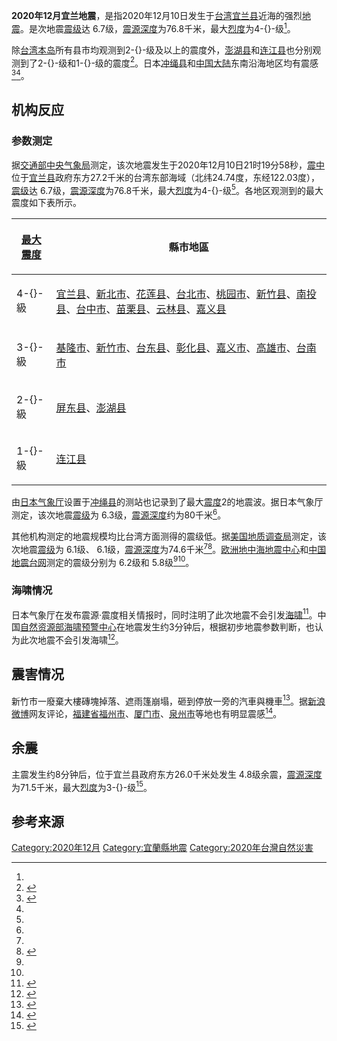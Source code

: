 {{NoteTA
|G1=Earthquake
|G2=单位
}}
{{UTC+8}}
{{Infobox earthquake
| title = 2020年12月宜兰地震
| date = {{Start date|2020|12|10}}
| origintime = 21:19:58
| image = 
| alt = 
| type =
| fault = 
| caption = 
| map2 =  
{{Location map+|Taiwan|relief=1
 | places=
{{Location map~|Taiwan|relief=1
 | label= 
 | lat=24.74
 | long=122.03
 | mark=Bullseye1.png
 | marksize=30
 | position=left}}
{{Location map~|Taiwan|lat=24.75|long=121.759|label=宜兰|position=left|mark=Green pog.svg}}
 | width= 250
 | float=center
 | caption=}} 
| magnitude = {{M|L|6.6|link=y}}（[[交通部中央气象局|CWB]]）<br />{{M|j|link=y}} 6.3（[[日本气象厅|JMA]]）<br />{{M|W|link=y}} 6.1（[[美国地质调查局|USGS]]）
| depth = 76.8千米（[[交通部中央气象局|CWB]]）
| location = {{coord|24.74|N|122.03|E|display=title,inline}}（[[交通部中央气象局|CWB]]）
| tsunami = 无
| damage = 
| aftershocks = 
| intensity = {{震度色 (CWB)|震度4}}（[[宜兰县|宜兰县]]等）<br />{{震度色 (JMA)|2}}（[[冲绳县|冲绳县]]）
| casualties = 
| foreshocks = 
| pga =
}}
'''2020年12月宜兰地震'''，是指2020年12月10日发生于[[台湾|台湾]][[宜兰县|宜兰县]]近海的强烈[[地震|地震]]。是次地震[[震级|震级]]达{{M|L|link=y}} 6.7级，[[震源深度|震源深度]]为76.8千米，最大[[交通部中央氣象局地震震度分級|烈度]]为4-{}-级<ref name=CWB />。

除[[台湾本岛|台湾本岛]]所有县市均观测到2-{}-级及以上的震度外，[[澎湖县|澎湖县]]和[[连江县|连江县]]也分别观测到了2-{}-级和1-{}-级的震度<ref>{{Cite news |url=https://news.ltn.com.tw/news/life/breakingnews/3377884 |title=震到馬祖！台灣東北21:19規模6.7強震 最大震度4級 |publisher=自由时报电子报 |language=zh-hant |date=2020-12-10 |access-date=2020-12-10 |archive-date=2020-12-10 |archive-url=https://web.archive.org/web/20201210142526/https://news.ltn.com.tw/news/life/breakingnews/3377884 |dead-url=no }}</ref>。日本[[冲绳县|冲绳县]]和[[中国大陆|中国大陆]]东南沿海地区均有震感<ref>{{Cite news |script-title=ja:震度＝気象庁発表（１０日２２時２４分）：地震（小規模） |url=https://www.saga-s.co.jp/articles/-/610405 |language=ja |access-date=2020-12-10 |date=2020-12-10 |publisher=佐贺新闻LIVE |archive-date=2020-12-10 |archive-url=https://web.archive.org/web/20201210142529/https://www.saga-s.co.jp/articles/-/610405 |dead-url=no }}</ref><ref name=WYXW1 />。

== 机构反应 ==
=== 参数测定 ===
据[[交通部中央气象局|交通部中央气象局]]测定，该次地震发生于2020年12月10日21时19分58秒，[[震中|震中]]位于[[宜兰县|宜兰县]]政府东方27.2千米的台湾东部海域（北纬24.74度，东经122.03度），[[震级|震级]]达{{M|L|link=y}} 6.7级，[[震源深度|震源深度]]为76.8千米，最大[[交通部中央氣象局地震震度分級|烈度]]为4-{}-级<ref name=CWB />。各地区观测到的最大震度如下表所示。

{| class="wikitable" align="mid"
|-
! [[交通部中央氣象局地震震度分級|最大震度]] !! 縣市地區
|-
! style="{{震度色 (CWB)|4}}"| 4-{}-級 
| [[宜兰县|宜兰县]]、[[新北市|新北市]]、[[花莲县|花莲县]]、[[台北市|台北市]]、[[桃园市|桃园市]]、[[新竹县|新竹县]]、[[南投县|南投县]]、[[台中市|台中市]]、[[苗栗县|苗栗县]]、[[云林县|云林县]]、[[嘉义县|嘉义县]]
|-
! style="{{震度色 (CWB)|3}}"| 3-{}-級 
| [[基隆市|基隆市]]、[[新竹市|新竹市]]、[[台东县|台东县]]、[[彰化县|彰化县]]、[[嘉义市|嘉义市]]、[[高雄市|高雄市]]、[[台南市|台南市]]
|-
! style="{{震度色 (CWB)|2}}"| 2-{}-級 
| [[屏东县|屏东县]]、[[澎湖县|澎湖县]]
|-
! style="{{震度色 (CWB)|1}}"| 1-{}-級 
| [[连江县|连江县]]
|}

由[[日本气象厅|日本气象厅]]设置于[[冲绳县|冲绳县]]的测站也记录到了最大[[日本气象厅震度阶级|震度]]2的地震波。据日本气象厅测定，该次地震[[震级|震级]]为{{M|j|link=y}} 6.3级，[[震源深度|震源深度]]约为80千米<ref name=JMA />。

其他机构测定的地震规模均比台湾方面测得的震级低。据[[美国地质调查局|美国地质调查局]]测定，该次地震[[震级|震级]]为{{M|W|link=y}} 6.1级、{{M|b|link=y}} 6.1级，[[震源深度|震源深度]]为74.6千米<ref name=USGS /><ref>{{Cite web |url=https://earthquake.usgs.gov/earthquakes/eventpage/us7000cpqz/origin/magnitude |title=M 6.1 - 25 km E of Yilan, Taiwan - Origin - Magnitudes |publisher=[[美国地质调查局|美国地质调查局]] |language=en |access-date=2020-12-10 |date=2020-12-10 |archive-date=2020-12-10 |archive-url=https://web.archive.org/web/20201210142528/https://earthquake.usgs.gov/earthquakes/eventpage/us7000cpqz/origin/magnitude |dead-url=no }}</ref>。[[欧洲地中海地震中心|欧洲地中海地震中心]]和[[中国地震台网|中国地震台网]]测定的震级分别为{{M|W|link=y}} 6.2级和{{M|S|link=y}} 5.8级<ref name=EMSC /><ref name=CENC />。

=== 海啸情况 ===
日本气象厅在发布震源·震度相关情报时，同时注明了此次地震不会引发[[海啸|海啸]]<ref>{{Cite web |url=http://www.jma.go.jp/jp/quake/20201210132429493-10222016.html |script-title=ja:地震情報（震源・震度に関する情報） |language=ja |publisher=[[日本气象厅|日本气象厅]] |date=2020-12-10 |access-date=2020-12-10 |archive-date=2020-12-10 |archive-url=https://web.archive.org/web/20201210142533/https://www.jma.go.jp/jp/quake/20201210132429493-10222016.html |dead-url=yes }}</ref>。中国[[自然资源部海啸预警中心|自然资源部海啸预警中心]]在地震发生约3分钟后，根据初步地震参数判断，也认为此次地震不会引发海啸<ref>{{Cite web |url=http://www.nmefc.cn/haixiao/haixiaoxxdetail.aspx?id=202012102125.html |title=海啸信息2020-1210-2119-1 |language=zh-hans |publisher=[[自然资源部海啸预警中心|自然资源部海啸预警中心]] |access-date=2020-12-10 |date=2020-12-10 |archive-date=2020-12-10 |archive-url=https://web.archive.org/web/20201210144734/http://www.nmefc.cn/haixiao/haixiaoxxdetail.aspx?id=202012102125.html |dead-url=no }}</ref>。

== 震害情况 ==
新竹市一廢棄大樓磚塊掉落、遮雨篷崩塌，砸到停放一旁的汽車與機車<ref>{{Cite news |url=https://news.ltn.com.tw/news/life/breakingnews/3377962 |title=地牛翻身！新竹市傳災情 廢棄戲院磚塊震落砸5車 |publisher=自由时报电子报 |language=zh-hant |date=2020-12-10 |access-date=2020-12-12 |archive-date=2020-12-12 |archive-url=https://web.archive.org/web/20201212032140/https://news.ltn.com.tw/news/life/breakingnews/3377962 |dead-url=no }}</ref>。据[[新浪微博|新浪微博]]网友评论，[[福建省|福建省]][[福州市|福州市]]、[[厦门市|厦门市]]、[[泉州市|泉州市]]等地也有明显震感<ref name=WYXW1>{{Cite news |url=https://news.163.com/20/1210/21/FTH1Q3G80001899O.html |title=台湾发生5.8级地震 福建多地震感强烈 |publisher=网易新闻 |language=zh-hans |access-date=2020-12-10 |date=2020-12-10 |archive-date=2020-12-10 |archive-url=https://web.archive.org/web/20201210142525/https://news.163.com/20/1210/21/FTH1Q3G80001899O.html |dead-url=no }}</ref>。

== 余震 ==
主震发生约8分钟后，位于宜兰县政府东方26.0千米处发生{{M|L|link=y}} 4.8级余震，[[震源深度|震源深度]]为71.5千米，最大[[交通部中央氣象局地震震度分級|烈度]]为3-{}-级<ref>{{Cite web |url=https://www.cwb.gov.tw/V8/C/E/EQ/EQ109000-1210-212731.html |title=小區域有感地震報告 |publisher=[[交通部中央气象局|交通部中央气象局]] |date=2020-12-10 |access-date=2020-12-10 |language=zh-hant |archive-date=2020-12-10 |archive-url=https://web.archive.org/web/20201210144749/https://www.cwb.gov.tw/V8/C/E/EQ/EQ109000-1210-212731.html |dead-url=no }}</ref>。

== 参考来源 ==
{{reflist|2|refs=
* <ref name=CWB>{{Cite web |url=https://www.cwb.gov.tw/V8/C/E/EQ/EQ109072-1210-211958.html |title=第 072 號顯著有感地震報告 |publisher=[[交通部中央气象局|交通部中央气象局]] |date=2020-12-10 |access-date=2020-12-10 |language=zh-hant |archive-date=2020-12-10 |archive-url=https://web.archive.org/web/20201210141217/https://www.cwb.gov.tw/V8/C/E/EQ/EQ109072-1210-211958.html |dead-url=no }}</ref>
* <ref name=USGS>{{Cite web |url=https://earthquake.usgs.gov/earthquakes/eventpage/us7000cpqz/executive |title=M 6.1 - 25 km E of Yilan, Taiwan |publisher=[[美国地质调查局|美国地质调查局]] |language=en |access-date=2020-12-10 |date=2020-12-10 |archive-date=2020-12-10 |archive-url=https://web.archive.org/web/20201210142538/https://earthquake.usgs.gov/earthquakes/eventpage/us7000cpqz/executive |dead-url=no }}</ref>
* <ref name=EMSC>{{Cite web |url=https://www.emsc-csem.org/Earthquake/earthquake.php?id=928408 |title=M 6.2 - TAIWAN REGION - 2020-12-10 13:19:58 UTC |language=en |access-date=2020-12-10 |date=2020-12-10 |publisher=[[欧洲地中海地震中心|欧洲地中海地震中心]] |archive-date=2020-12-10 |archive-url=https://web.archive.org/web/20201210142531/https://www.emsc-csem.org/Earthquake/earthquake.php?id=928408 |dead-url=no }}</ref>
* <ref name=CENC>{{Cite web |url=http://news.ceic.ac.cn/CC20201210211958.html |title=台湾宜兰县海域5.8级地震 |publisher=[[中国地震台网|中国地震台网]] |language=zh-hans |date=2020-12-10 |access-date=2020-12-10 |archive-date=2020-12-10 |archive-url=https://web.archive.org/web/20201210135835/http://news.ceic.ac.cn/CC20201210211958.html |dead-url=no }}</ref>
* <ref name=JMA>{{Cite web |url=https://www.jma.go.jp/jp/quake/20201210132429493-10222016.html |script-title=ja:各地の震度に関する情報 |publisher=[[日本气象厅|日本气象厅]] |language=ja |date=2020-12-10 |access-date=2020-12-10 |archive-date=2020-12-10 |archive-url=https://web.archive.org/web/20201210142533/https://www.jma.go.jp/jp/quake/20201210132429493-10222016.html |dead-url=yes }}</ref>
}}

{{2020年地震}}
{{台湾地震}}

[[Category:2020年12月|Category:2020年12月]]
[[Category:宜蘭縣地震|Category:宜蘭縣地震]]
[[Category:2020年台灣自然災害|Category:2020年台灣自然災害]]
